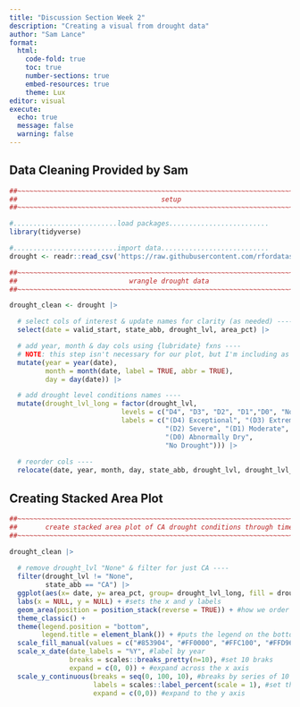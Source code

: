 ```yaml
---
title: "Discussion Section Week 2"
description: "Creating a visual from drought data"
author: "Sam Lance"
format:
  html:
    code-fold: true
    toc: true
    number-sections: true
    embed-resources: true
    theme: Lux
editor: visual
execute:
  echo: true
  message: false
  warning: false
---
```


## Data Cleaning Provided by Sam

```r
##~~~~~~~~~~~~~~~~~~~~~~~~~~~~~~~~~~~~~~~~~~~~~~~~~~~~~~~~~~~~~~~~~~~~~~~~~~~~~~
##                                    setup                                 ----
##~~~~~~~~~~~~~~~~~~~~~~~~~~~~~~~~~~~~~~~~~~~~~~~~~~~~~~~~~~~~~~~~~~~~~~~~~~~~~~

#..........................load packages.........................
library(tidyverse)

#..........................import data...........................
drought <- readr::read_csv('https://raw.githubusercontent.com/rfordatascience/tidytuesday/main/data/2021/2021-07-20/drought.csv')

##~~~~~~~~~~~~~~~~~~~~~~~~~~~~~~~~~~~~~~~~~~~~~~~~~~~~~~~~~~~~~~~~~~~~~~~~~~~~~~
##                            wrangle drought data                          ----
##~~~~~~~~~~~~~~~~~~~~~~~~~~~~~~~~~~~~~~~~~~~~~~~~~~~~~~~~~~~~~~~~~~~~~~~~~~~~~~

drought_clean <- drought |>

  # select cols of interest & update names for clarity (as needed) ----
  select(date = valid_start, state_abb, drought_lvl, area_pct) |> 

  # add year, month & day cols using {lubridate} fxns ----
  # NOTE: this step isn't necessary for our plot, but I'm including as examples of how to extract different date elements from a object of class `Date` using {lubridate} ----
  mutate(year = year(date),
         month = month(date, label = TRUE, abbr = TRUE),
         day = day(date)) |>

  # add drought level conditions names ----
  mutate(drought_lvl_long = factor(drought_lvl,
                            levels = c("D4", "D3", "D2", "D1","D0", "None"),
                            labels = c("(D4) Exceptional", "(D3) Extreme",
                                       "(D2) Severe", "(D1) Moderate", 
                                       "(D0) Abnormally Dry", 
                                       "No Drought"))) |>
  
  # reorder cols ----
  relocate(date, year, month, day, state_abb, drought_lvl, drought_lvl_long, area_pct)
```

## Creating Stacked Area Plot

```r
##~~~~~~~~~~~~~~~~~~~~~~~~~~~~~~~~~~~~~~~~~~~~~~~~~~~~~~~~~~~~~~~~~~~~~~~~~~~~~~
##       create stacked area plot of CA drought conditions through time     ----
##~~~~~~~~~~~~~~~~~~~~~~~~~~~~~~~~~~~~~~~~~~~~~~~~~~~~~~~~~~~~~~~~~~~~~~~~~~~~~~

drought_clean |> 
  
  # remove drought_lvl "None" & filter for just CA ----
  filter(drought_lvl != "None",
         state_abb == "CA") |> 
  ggplot(aes(x= date, y= area_pct, group= drought_lvl_long, fill = drought_lvl_long)) +
  labs(x = NULL, y = NULL) + #sets the x and y labels 
  geom_area(position = position_stack(reverse = TRUE)) + #how we order our drought from D1-D4
  theme_classic() +
  theme(legend.position = "bottom", 
        legend.title = element_blank()) + #puts the legend on the bottom
  scale_fill_manual(values = c("#853904", "#FF0000", "#FFC100", "#FFD965", "#FFFF00")) +
  scale_x_date(date_labels = "%Y", #label by year
               breaks = scales::breaks_pretty(n=10), #set 10 braks
               expand = c(0, 0)) + #expand across the x axis 
  scale_y_continuous(breaks = seq(0, 100, 10), #breaks by series of 10 1-100
                     labels = scales::label_percent(scale = 1), #set the scale to say it goes up to 100%
                     expand = c(0,0)) #expand to the y axis 
```
